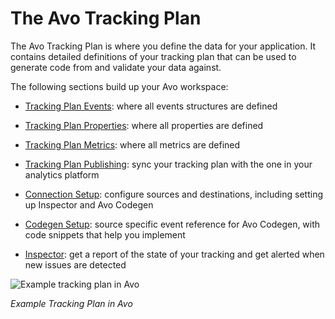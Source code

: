 # The Avo Tracking Plan

The Avo Tracking Plan is where you define the data for your application. It contains
detailed definitions of your tracking plan that can be used to generate
code from and validate your data against.

The following sections build up your Avo workspace:

- [Tracking Plan Events](/data-design/avo-tracking-plan/events): where all events structures are defined

- [Tracking Plan Properties](/data-design/avo-tracking-plan/properties): where all properties are defined

- [Tracking Plan Metrics](/data-design/avo-tracking-plan/metrics): where all metrics are defined

- [Tracking Plan Publishing](/publishing/publishing/overview): sync your tracking plan with the one in your analytics platform

- [Connection Setup](/data-design/define-sources-and-destinations): configure sources and destinations, including setting up Inspector and Avo Codegen

- [Codegen Setup](/implementation/start-using-avo-codegen): source specific event reference for Avo Codegen, with code snippets that help you implement

- [Inspector](/inspector/inspector-overview): get a report of the state of your tracking and get alerted when new issues are detected

![Example tracking plan in Avo](/images/workspace/nav-tracking-plan.png)

_Example Tracking Plan in Avo_
